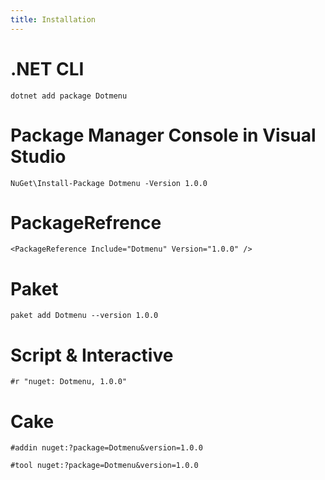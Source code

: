```yaml
---
title: Installation
---
```


# .NET CLI
```
dotnet add package Dotmenu
```
# Package Manager Console in Visual Studio
```
NuGet\Install-Package Dotmenu -Version 1.0.0
```
# PackageRefrence
```
<PackageReference Include="Dotmenu" Version="1.0.0" />
```
# Paket
```
paket add Dotmenu --version 1.0.0
```
# Script & Interactive
```
#r "nuget: Dotmenu, 1.0.0"
```
# Cake
```
#addin nuget:?package=Dotmenu&version=1.0.0
```
```
#tool nuget:?package=Dotmenu&version=1.0.0
```
